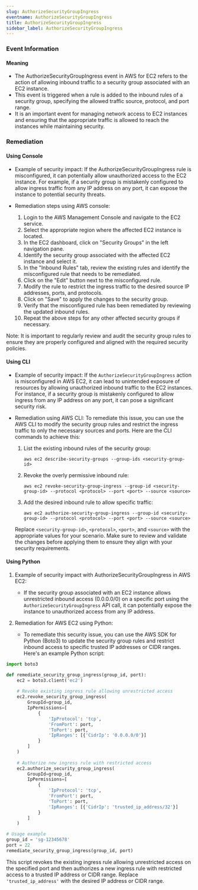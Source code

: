 ```yaml
--- 
slug: AuthorizeSecurityGroupIngress
eventname: AuthorizeSecurityGroupIngress
title: AuthorizeSecurityGroupIngress
sidebar_label: AuthorizeSecurityGroupIngress
---
```

                       
### Event Information

#### Meaning

- The AuthorizeSecurityGroupIngress event in AWS for EC2 refers to the action of allowing inbound traffic to a security group associated with an EC2 instance.
- This event is triggered when a rule is added to the inbound rules of a security group, specifying the allowed traffic source, protocol, and port range.
- It is an important event for managing network access to EC2 instances and ensuring that the appropriate traffic is allowed to reach the instances while maintaining security.

### Remediation

#### Using Console

- Example of security impact: If the AuthorizeSecurityGroupIngress rule is misconfigured, it can potentially allow unauthorized access to the EC2 instance. For example, if a security group is mistakenly configured to allow ingress traffic from any IP address on any port, it can expose the instance to potential security threats.

- Remediation steps using AWS console:
  1. Login to the AWS Management Console and navigate to the EC2 service.
  2. Select the appropriate region where the affected EC2 instance is located.
  3. In the EC2 dashboard, click on "Security Groups" in the left navigation pane.
  4. Identify the security group associated with the affected EC2 instance and select it.
  5. In the "Inbound Rules" tab, review the existing rules and identify the misconfigured rule that needs to be remediated.
  6. Click on the "Edit" button next to the misconfigured rule.
  7. Modify the rule to restrict the ingress traffic to the desired source IP addresses, ports, and protocols.
  8. Click on "Save" to apply the changes to the security group.
  9. Verify that the misconfigured rule has been remediated by reviewing the updated inbound rules.
  10. Repeat the above steps for any other affected security groups if necessary.

Note: It is important to regularly review and audit the security group rules to ensure they are properly configured and aligned with the required security policies.

#### Using CLI

- Example of security impact: If the `AuthorizeSecurityGroupIngress` action is misconfigured in AWS EC2, it can lead to unintended exposure of resources by allowing unauthorized inbound traffic to the EC2 instances. For instance, if a security group is mistakenly configured to allow ingress from any IP address on any port, it can pose a significant security risk.

- Remediation using AWS CLI: To remediate this issue, you can use the AWS CLI to modify the security group rules and restrict the ingress traffic to only the necessary sources and ports. Here are the CLI commands to achieve this:

  1. List the existing inbound rules of the security group:
     ```
     aws ec2 describe-security-groups --group-ids <security-group-id>
     ```

  2. Revoke the overly permissive inbound rule:
     ```
     aws ec2 revoke-security-group-ingress --group-id <security-group-id> --protocol <protocol> --port <port> --source <source>
     ```

  3. Add the desired inbound rule to allow specific traffic:
     ```
     aws ec2 authorize-security-group-ingress --group-id <security-group-id> --protocol <protocol> --port <port> --source <source>
     ```

  Replace `<security-group-id>`, `<protocol>`, `<port>`, and `<source>` with the appropriate values for your scenario. Make sure to review and validate the changes before applying them to ensure they align with your security requirements.

#### Using Python

1. Example of security impact with AuthorizeSecurityGroupIngress in AWS EC2:
   - If the security group associated with an EC2 instance allows unrestricted inbound access (0.0.0.0/0) on a specific port using the `AuthorizeSecurityGroupIngress` API call, it can potentially expose the instance to unauthorized access from any IP address.

2. Remediation for AWS EC2 using Python:
   - To remediate this security issue, you can use the AWS SDK for Python (Boto3) to update the security group rules and restrict inbound access to specific trusted IP addresses or CIDR ranges. Here's an example Python script:

```python
import boto3

def remediate_security_group_ingress(group_id, port):
    ec2 = boto3.client('ec2')
    
    # Revoke existing ingress rule allowing unrestricted access
    ec2.revoke_security_group_ingress(
        GroupId=group_id,
        IpPermissions=[
            {
                'IpProtocol': 'tcp',
                'FromPort': port,
                'ToPort': port,
                'IpRanges': [{'CidrIp': '0.0.0.0/0'}]
            }
        ]
    )
    
    # Authorize new ingress rule with restricted access
    ec2.authorize_security_group_ingress(
        GroupId=group_id,
        IpPermissions=[
            {
                'IpProtocol': 'tcp',
                'FromPort': port,
                'ToPort': port,
                'IpRanges': [{'CidrIp': 'trusted_ip_address/32'}]
            }
        ]
    )

# Usage example
group_id = 'sg-12345678'
port = 22
remediate_security_group_ingress(group_id, port)
```

This script revokes the existing ingress rule allowing unrestricted access on the specified port and then authorizes a new ingress rule with restricted access to a trusted IP address or CIDR range. Replace `'trusted_ip_address'` with the desired IP address or CIDR range.


 